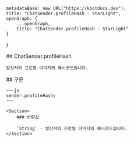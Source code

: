 
    metadataBase: new URL("https://kbotdocs.dev"),
    title: "ChatSender.profileHash - StarLight",
    openGraph: {
        ...openGraph,
        title: "ChatSender.profileHash - StarLight"
    }
}

<Section>
    ## ChatSender.profileHash

    발신자의 프로필 이미지의 해시코드입니다.
</Section>
<Section>
    ## 구문

    ~~~js
    sender.profileHash;
    ~~~

    <Section>
        ### 반환값

        `String` - 발신자의 프로필 이미지의 해시코드입니다.
    </Section>
</Section>